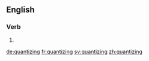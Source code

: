 ==English==

===Verb===
{{head|en|present participle}}

# {{present participle of|quantize|lang=en}}

[[de:quantizing]]
[[fr:quantizing]]
[[sv:quantizing]]
[[zh:quantizing]]
